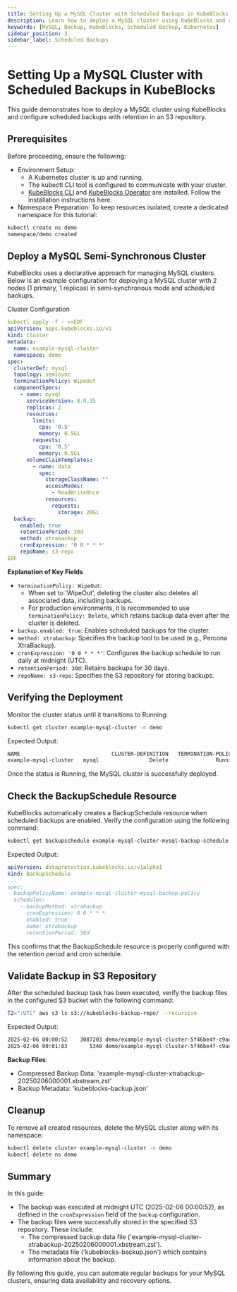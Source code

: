 ```yaml
---
title: Setting Up a MySQL Cluster with Scheduled Backups in KubeBlocks
description: Learn how to deploy a MySQL cluster using KubeBlocks and configure automated scheduled backups with retention in an S3 repository.
keywords: [MySQL, Backup, KubeBlocks, Scheduled Backup, Kubernetes]
sidebar_position: 3
sidebar_label: Scheduled Backups
---
```



# Setting Up a MySQL Cluster with Scheduled Backups in KubeBlocks

This guide demonstrates how to deploy a MySQL cluster using KubeBlocks and configure scheduled backups with retention in an S3 repository.

## Prerequisites

Before proceeding, ensure the following:
- Environment Setup:
    - A Kubernetes cluster is up and running.
    - The kubectl CLI tool is configured to communicate with your cluster.
    - [KubeBlocks CLI](../../user_docs/references/install-kbcli) and [KubeBlocks Operator](../../user_docs/overview/install-kubeblocks) are installed. Follow the installation instructions here.
- Namespace Preparation: To keep resources isolated, create a dedicated namespace for this tutorial:

```bash
kubectl create ns demo
namespace/demo created
```

## Deploy a MySQL Semi-Synchronous Cluster

KubeBlocks uses a declarative approach for managing MySQL clusters. Below is an example configuration for deploying a MySQL cluster with 2 nodes (1 primary, 1 replicas) in semi-synchronous mode and scheduled backups.

Cluster Configuration
```yaml
kubectl apply -f - <<EOF
apiVersion: apps.kubeblocks.io/v1
kind: Cluster
metadata:
  name: example-mysql-cluster
  namespace: demo
spec:
  clusterDef: mysql
  topology: semisync
  terminationPolicy: WipeOut
  componentSpecs:
    - name: mysql
      serviceVersion: 8.0.35
      replicas: 2
      resources:
        limits:
          cpu: '0.5'
          memory: 0.5Gi
        requests:
          cpu: '0.5'
          memory: 0.5Gi
      volumeClaimTemplates:
        - name: data
          spec:
            storageClassName: ""
            accessModes:
              - ReadWriteOnce
            resources:
              requests:
                storage: 20Gi
  backup:
    enabled: true
    retentionPeriod: 30d
    method: xtrabackup
    cronExpression: '0 0 * * *'
    repoName: s3-repo
EOF
```

**Explanation of Key Fields**
- `terminationPolicy: WipeOut`:
  - When set to 'WipeOut', deleting the cluster also deletes all associated data, including backups.
  - For production environments, it is recommended to use `terminationPolicy: Delete`, which retains backup data even after the cluster is deleted.
- `backup.enabled: true`: Enables scheduled backups for the cluster.
- `method: xtrabackup`: Specifies the backup tool to be used (e.g., Percona XtraBackup).
- `cronExpression: '0 0 * * *'`: Configures the backup schedule to run daily at midnight (UTC).
- `retentionPeriod: 30d`: Retains backups for 30 days.
- `repoName: s3-repo`: Specifies the S3 repository for storing backups.

## Verifying the Deployment

Monitor the cluster status until it transitions to Running:

```bash
kubectl get cluster example-mysql-cluster -n demo
```

Expected Output:
```bash
NAME                             CLUSTER-DEFINITION   TERMINATION-POLICY   STATUS    AGE
example-mysql-cluster   mysql                Delete               Running   38s
```
Once the status is Running, the MySQL cluster is successfully deployed.

## Check the BackupSchedule Resource

KubeBlocks automatically creates a BackupSchedule resource when scheduled backups are enabled. Verify the configuration using the following command:

```bash
kubectl get backupschedule example-mysql-cluster-mysql-backup-schedule  -n demo -oyaml
```

Expected Output:
```yaml
apiVersion: dataprotection.kubeblocks.io/v1alpha1
kind: BackupSchedule
...
spec:
  backupPolicyName: example-mysql-cluster-mysql-backup-policy
  schedules:
    - backupMethod: xtrabackup
      cronExpression: 0 0 * * *
      enabled: true
      name: xtrabackup
      retentionPeriod: 30d
```

This confirms that the BackupSchedule resource is properly configured with the retention period and cron schedule.


## Validate Backup in S3 Repository

After the scheduled backup task has been executed, verify the backup files in the configured S3 bucket with the following command:

```bash
TZ=":UTC" aws s3 ls s3://kubeblocks-backup-repo/ --recursive
```

Expected Output:
```bash
2025-02-06 00:00:52    3087203 demo/example-mysql-cluster-5f46be4f-c9ac-414e-9d66-2dfe0a281b83/mysql/example-mysql-cluster-xtrabackup-20250206000001/example-mysql-cluster-xtrabackup-20250206000001.xbstream.zst
2025-02-06 00:01:03       5348 demo/example-mysql-cluster-5f46be4f-c9ac-414e-9d66-2dfe0a281b83/mysql/example-mysql-cluster-xtrabackup-20250206000001/kubeblocks-backup.json
```
**Backup Files**:
- Compressed Backup Data: 'example-mysql-cluster-xtrabackup-20250206000001.xbstream.zst'
- Backup Metadata: 'kubeblocks-backup.json'

## Cleanup
To remove all created resources, delete the MySQL cluster along with its namespace:

```bash
kubectl delete cluster example-mysql-cluster -n demo
kubectl delete ns demo
```


## Summary

In this guide:
- The backup was executed at midnight UTC (2025-02-06 00:00:52), as defined in the `cronExpression` field of the `backup` configuration.
- The backup files were successfully stored in the specified S3 repository. These include:
  - The compressed backup data file ('example-mysql-cluster-xtrabackup-20250206000001.xbstream.zst').
  - The metadata file ('kubeblocks-backup.json') which contains information about the backup.

By following this guide, you can automate regular backups for your MySQL clusters, ensuring data availability and recovery options.
